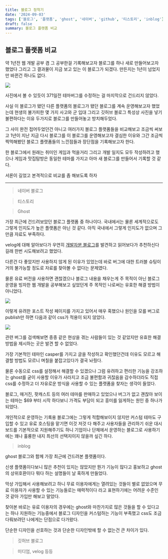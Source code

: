 ```yaml
---
title: 블로그 정착기
date: '2024-09-03'
tags: ['블로그', '플랫폼', 'ghost', '네이버', 'github', '티스토리', 'inblog']
draft: false
summary: 블로그 플랫폼 비교
---
```


## 블로그 플랫폼 비교

약 1년전 웹 개발 공부 겸 그 공부한걸 기록해보고자 블로그를 하나 새로 만들어보고자 했었다
그리고 그 결과물이 지금 보고 있는 이 블로그가 되겠다. 만든지는 1년이 넘었지만 바뀐건 하나도 없다.

![](/static/images/create_blog/2024-09-03-16-34-01.png)

사진에서 볼 수 있듯이 371일전 테마버그를 수정하는 걸 마지막으로 건드리지 않았다.

사실 이 블로그가 됐던 다른 플랫폼의 블로그가 됐던 블로그를 계속 운영해보고자 했었는데 현생의 불가피한 몇 가지 사고와 군 입대 그리고 깃허브 블로그 특성상 사진을 넣기 불편하다는 이유 두가지로 블로그를 만들어놓고 방치해두었다.

그 사이 완전 접어두었던건 아니고 여러가지 블로그 플랫폼들을 비교해보고 조금씩 써보고 1년이 지난 지금 다시 블로그를 이 블로그를 운영해보고자 결심한 이유와 그간 조금씩 찍먹해봤던 블로그 플랫폼들의 느낀점들과 장단점을 기록해보고자 한다.

한 블로그에서 원래는 취미인 게임과 먹을거리 그리고 개발 일지도 모두 작성하려고 했으나 게임과 맛집탐방은 동일한 테마를 가지고 아마 새 블로그를 만들어서 기록할 것 같다.

서론이 길었고 본격적으로 비교를 좀 해보도록 하자

---

> 네이버 블로그

> 티스토리

> Ghost

가장 최근에 건드려보았던 블로그 플랫폼 중 하나이다.
국내에서는 물론 세계적으로도 그렇게 인지도가 높은 플랫폼은 아닌 것 같다.
아직 국내에서 그렇게 인지도가 없으며 그만큼 자료도 부족하다.

velog에 대해 알아보다가 우연히 [개발자분 블로그](https://velopert.com/3704)를 발견하고 읽어보다가 추천하신다길래 한번 시도해보려고 했었다.

다른건 다 좋았지만 사용하지 않게 된 이유가 있었는데 바로 버그에 대한 트러블 슈팅이 거의 불가능할 정도로 자료를 찾아볼 수 없다는 문제였다.

물론 유료 버전을 사용하면 괜찮겠으나 블로그 내용을 채우는게 주 목적이 아닌 블로그 운영을 빙자한 웹 개발을 공부해보고 싶었던게 주 목적인 나로써는 유효한 해결 방법이 아니었다.

![](/static/images/create_blog/2024-09-03-17-21-02.png)

이렇게 유려한 포스트 작성 페이지를 가지고 있어서 매우 혹했으나
원인을 모를 버그로 publish만 하면 다음과 같이 css가 적용이 되지 않았다.

![](/static/images/create_blog/2024-09-03-16-12-51.png)

관련 버그를 검색해보면 종종 같은 현상을 겪는 사람들이 있는 것 같았지만 유효한 해결 방법을 제시하는 곳은 발견 할 수 없었다.

가장 기본적인 테마인 casper를 가지고 글을 작성하고 확인했던건데 이유도 모르고 해결할 방법도 모르니 며칠을 붙잡고있다가 결국 놔줬다.

물론 수동으로 css를 설정해서 해결할 수 있겠으나 그럼 유려하고 편리한 기능을 강조하는 ghost를 굳이 사용할 이유가 사라지고 조금 불편함과 귀찮음을 감수하더라도 직접 css를 수정하고 더 자유로운 방식을 사용할 수 있는 플랫폼을 찾자는 생각이 들었다.

블로그, 매거진, 팟캐스트 등의 여러 테마를 판매하고 있었으나 버그가 없고 괜찮아 보이는 테마는 $69 부터 시작 하다보니 가격도 부담이 되고 흥미를 잃게하는 원인 중 하나가 되었다.

개인적으로 운영하는 기록용 블로그에는 그렇게 적합해보이지 않지만 커스텀 테마도 구입할 수 있고 유료 호스팅을 맡기면 이것 저것 다 해주고 사용자들을 관리하기 쉬운 대시보드를 기본적으로 지원해주기도 하니 기업이나 단체에서 운영하는 블로그로 사용하기에는 꽤나 훌륭한 내지 최선의 선택지이지 않을까 싶긴 하다.

> inblog

ghost 블로그와 함께 가장 최근에 건드려본 플랫폼이다.

신생 플랫폼이다보니 많은 추천이 있지는 않았지만 뭔가 기능이 많다고 홍보하고 ghost의 상위호환이다 뭐다 하는 설명들이 날 혹하게 만들었다.

막상 가입해서 사용해보려고 하니 무료 이용자에게는 열려있는 것들이 별로 없었으며 무료 이용자가 사용할 수 있는 기능들로는 매력적이다 라고 표현하기에는 어려운 수준인 것 같아 가입만 해보고 말았다.

찾아본 바로는 유료 이용자의 경우에는 ghost와 마찬가지로 많은 것들을 할 수 있다고는 하나 지원하는 기능중에서 블로그 디자인을 커스텀하는 기능이 부족했고 css도 조금 다뤄보려던 나에게는 단점으로 다가왔다.

단순한 디자인을 선호하는 것과 단순한 디자인밖에 할 수 없는건 큰 차이가 있다.

> 깃허브 블로그

> 미디엄, velog 등등
